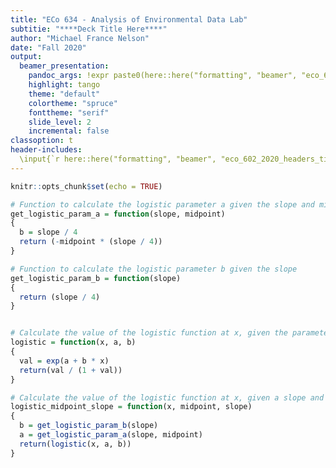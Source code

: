 ```yaml
---
title: "ECo 634 - Analysis of Environmental Data Lab"
subtitie: "****Deck Title Here****"
author: "Michael France Nelson"
date: "Fall 2020"
output:
  beamer_presentation:
    pandoc_args: !expr paste0(here::here("formatting", "beamer", "eco_602_2020_beamer.yaml"))
    highlight: tango
    theme: "default"
    colortheme: "spruce"
    fonttheme: "serif"
    slide_level: 2
    incremental: false
classoption: t
header-includes:
  \input{`r here::here("formatting", "beamer", "eco_602_2020_headers_tikz.tex")`}
---
```


```r
knitr::opts_chunk$set(echo = TRUE)
```


```r
# Function to calculate the logistic parameter a given the slope and midpoint
get_logistic_param_a = function(slope, midpoint)
{
  b = slope / 4
  return (-midpoint * (slope / 4))
}

# Function to calculate the logistic parameter b given the slope
get_logistic_param_b = function(slope)
{
  return (slope / 4)
}


# Calculate the value of the logistic function at x, given the parameters a and b.
logistic = function(x, a, b)
{
  val = exp(a + b * x)
  return(val / (1 + val))
}

# Calculate the value of the logistic function at x, given a slope and midpoint.
logistic_midpoint_slope = function(x, midpoint, slope)
{
  b = get_logistic_param_b(slope)
  a = get_logistic_param_a(slope, midpoint)
  return(logistic(x, a, b))
}

```

